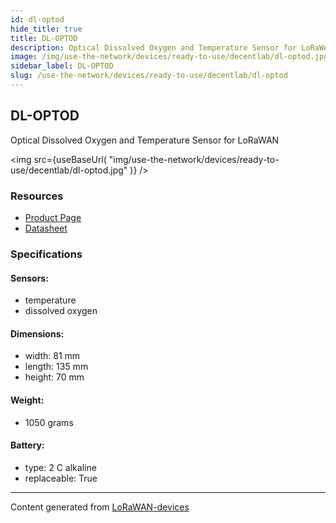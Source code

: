 ```yaml
---
id: dl-optod
hide_title: true
title: DL-OPTOD
description: Optical Dissolved Oxygen and Temperature Sensor for LoRaWAN
image: /img/use-the-network/devices/ready-to-use/decentlab/dl-optod.jpg
sidebar_label: DL-OPTOD
slug: /use-the-network/devices/ready-to-use/decentlab/dl-optod
---
```



## DL-OPTOD

Optical Dissolved Oxygen and Temperature Sensor for LoRaWAN

<img
src={useBaseUrl(
"img/use-the-network/devices/ready-to-use/decentlab/dl-optod.jpg"
)}
/>

### Resources

- [Product Page](https://www.decentlab.com/products/optical-dissolved-oxygen-and-temperature-sensor-for-lorawan)
- [Datasheet](https://cdn.decentlab.com/download/datasheets/Decentlab-DL-OPTOD-datasheet.pdf)

### Specifications

#### Sensors:
- temperature
- dissolved oxygen
#### Dimensions:
- width: 81 mm
- length: 135 mm
- height: 70 mm
#### Weight: 
- 1050 grams
#### Battery: 
- type: 2 C alkaline
- replaceable: True



---
Content generated from [LoRaWAN-devices](https://github.com/TheThingsNetwork/lorawan-devices)